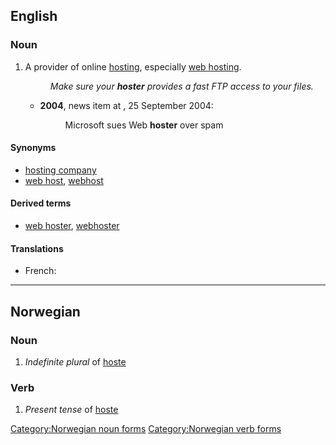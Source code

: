 ==English==

===Noun===
{{en-noun}}

# {{context|computing|Internet|neologism|lang=en}} A provider of online [[hosting]], especially [[web hosting]].
#: ''Make sure your '''hoster''' provides a fast FTP access to your files.''
#* '''2004''', {{w|Reuters}} news item at ''{{w|CNet News}}'', 25 September 2004:<!-- http://news.cnet.com/2100-1030_3-5380485.html -->
#*: Microsoft sues Web '''hoster''' over spam

====Synonyms====
* [[hosting company]]
* [[web host]], [[webhost]]

====Derived terms====
* [[web hoster]], [[webhoster]]

====Translations====
{{trans-top|provider of online hosting}}
* French: {{t+|fr|hébergeur|m}}
{{trans-mid}}
{{trans-bottom}}

-----

==Norwegian==

===Noun===
{{head|no}}

# ''Indefinite plural'' of [[hoste#Norwegian|hoste]]

===Verb===
{{head|no}}

# ''Present tense'' of [[hoste#Norwegian|hoste]]

[[Category:Norwegian noun forms]]
[[Category:Norwegian verb forms]]